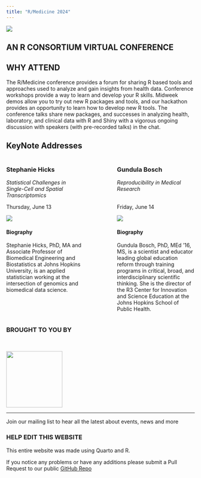 ```yaml
---
title: "R/Medicine 2024"
---
```


![](images/Main.png)

::: r-stack
## **AN R CONSORTIUM VIRTUAL CONFERENCE**
:::

## WHY ATTEND

The R/Medicine conference provides a forum for sharing R based tools and approaches used to analyze and gain insights from health data. Conference workshops provide a way to learn and develop your R skills. Midweek demos allow you to try out new R packages and tools, and our hackathon provides an opportunity to learn how to develop new R tools. The conference talks share new packages, and successes in analyzing health, laboratory, and clinical data with R and Shiny with a vigorous ongoing discussion with speakers (with pre-recorded talks) in the chat.

## KeyNote Addresses

::: columns
::: {.column width="45%"}
### Stephanie Hicks
*Statistical Challenges in Single-Cell and Spatial Transcriptomics*

Thursday, June 13

![](images/Hicks.jpeg)

#### Biography

Stephanie Hicks, PhD, MA and Associate Professor of Biomedical Engineering and Biostatistics at Johns Hopkins University, is an applied statistician working at the intersection of genomics and biomedical data science.
:::

::: {.column width="10%"}
<!-- empty column to create gap -->
:::


::: {.column width="45%"}
### Gundula Bosch
*Reproducibility in Medical Research*
<br />
<br />

Friday, June 14

![](images/Gundula.jpeg)

#### Biography

Gundula Bosch, PhD, MEd '16, MS, is a scientist and educator leading global education reform through training programs in critical, broad, and interdisciplinary scientific thinking. She is the director of the R3 Center for Innovation and Science Education at the Johns Hopkins School of Public Health.

:::
:::




### BROUGHT TO YOU BY

<br>

[![](images/R-con.png){fig-alt="R Consortium" fig-align="center" height="150"}](https://www.r-consortium.org/)

<hr>

Join our mailing list to hear all the latest about events, news and more

```{=html}
<!--[if lte IE 8]>
<script charset="utf-8" type="text/javascript" src="//js.hsforms.net/forms/v2-legacy.js"></script>
<![endif]-->
```
```{=html}
<script charset="utf-8" type="text/javascript" src="//js.hsforms.net/forms/v2.js"></script>
```
```{=html}
<script>
  hbspt.forms.create({
    region: "na1",
    portalId: "8112310",
    formId: "b41bf142-22db-4911-893a-52b856c8288f",
    sfdcCampaignId: "7012M000001nUWFQA2"
});
</script>
```
### HELP EDIT THIS WEBSITE

This entire website was made using Quarto and R.

If you notice any problems or have any additions please submit a Pull Request to our public [GitHub Repo](https://github.com/RConsortium/RMedicine_website/)
